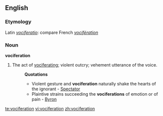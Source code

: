 ==English==

===Etymology===
Latin ''[[vociferatio]]'': compare French ''[[vocifération]]''

===Noun===
'''vociferation'''

# The act of [[vociferate|vociferating]]; violent outcry; vehement utterance of the voice.
#:'''Quotations'''
#:*Violent gesture and '''vociferation''' naturally shake the hearts of the ignorant - [[Spectator]]
#:*Plaintive strains succeeding the '''vociferations''' of emotion or of pain - [[Byron]]

[[te:vociferation]]
[[vi:vociferation]]
[[zh:vociferation]]